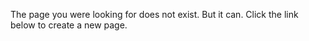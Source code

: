 The page you were looking for does not exist. But it can. Click the link below to create a new page.
